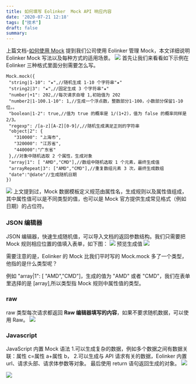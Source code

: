 ```yaml
---
title: 如何填写 Eolinker  Mock API 响应内容
date: '2020-07-21 12:18'
tags: ["技术"]
draft: false
summary: 
---
```

上篇文档-[如何使用 Mock](https://juejin.im/post/6844904202607525896) 提到我们公司使用 Eolinker 管理 Mock，本文详细说明 Eolinker Mock 写法以及每种方式的适用场景。
![](https://images.scar.site/20220224233050.png)
首先让我们来看看如下示例在 Eolinker 三种格式里面分别需要怎么写。

```
Mock.mock({
 "string|1-10": "★",//随机生成 1-10 个字符串"★"
 "string2|3": "★",//固定生成 3 个字符串"★"
 "number|+1": 202,//每次请求自增 1,初始值为 202
 "number2|1-100.1-10": 1,//生成一个浮点数，整数部分1-100，小数部分保留1-10 位。。
 "boolean|1-2": true,//值为 true 的概率是 1/(1+2)，值为 false 的概率同样是 2/3。
 "regexp": /[a-z][A-Z][0-9]/,//随机生成满足正则的字符串
 "object|2": {
   "310000": "上海市",
   "320000": "江苏省",
   "440000":"广东省"
 },//对象中随机选取 2 个属性，生成对象
 "array|1": [ "AMD","CMD"],//数组中随机选取 1 个元素，最终生成值
 "arrayRepeat|3": ["AMD","CMD"],//重复数组元素 3 次，最终生成数组
 "date":"@date"//生成随机日期
})
```

![](https://images.scar.site/20220222231633.png)
上文提到过，Mock 数据模板定义规范由属性名，生成规则以及属性值组成，其中属性值可以是不同类型的值，也可以是 Mock 官方提供生成常见格式（例如日期）的占位符。

### JSON 编辑器

JSON 编辑器，快速生成随机值，可以导入文档的返回参数结构。我们只需要把 Mock 规则相应位置的值填入表单，如下图：
![](https://images.scar.site/20220224233301.png)
预览生成值
![](https://images.scar.site/20220224233253.png)

需要注意的是，Eolinker 的 Mock 比我们平时写的 Mock.mock 多了一个类型，他指的是什么类型呢？

例如 "array|1": [ "AMD","CMD"]，生成的值为 "AMD" 或者
"CMD"，我们在表单里选择的是 [array],所以类型指 Mock 规则中属性值的类型。

### raw

raw 类型每次请求都返回 **Raw 编辑器填写的内容**，如果不要求随机数据，可以使用 Raw。
![](https://p1-jj.byteimg.com/tos-cn-i-t2oaga2asx/gold-user-assets/2020/7/21/1736ed1c239de619~tplv-t2oaga2asx-image.image)

### Javascript

JavaScript 内置 Mock 语法 1.可以生成复杂的数据，例如多个数据之间有数据关联：属性 c=属性 a+属性 b， 2.可以生成与 API 请求有关的数据，Eolinker 内置 url、请求头部、请求体参数等对象。
最后使用 return 语句返回生成的对象。
![](https://images.scar.site/20220224233326.png)

![](https://images.scar.site/20220224233344.png)
